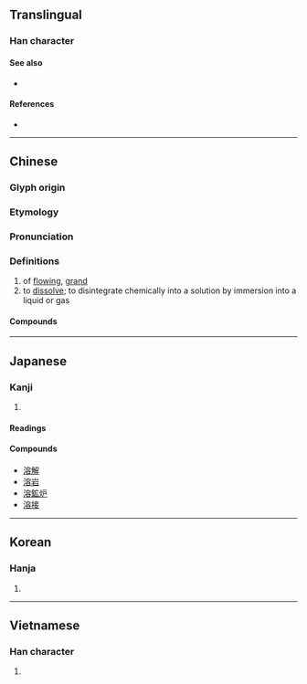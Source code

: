 {{also|浴}}
{{character info/new}}
==Translingual==

===Han character===
{{Han char|rn=85|rad=水|as=10|sn=13|four=33168|canj=EJCR|ids=⿰氵容}}

====See also====
* {{l|mul|浴}} <!-- visually similar: differs in just one component -->

====References====
* {{Han ref|kx=0641.040|dkj=17983|dj=1048.120|hdz=31708.090|uh=6EB6|ud=28342|bh=B7BB|bd=47035}}

----

==Chinese==
{{zh-forms}}

===Glyph origin===
{{Han etym}}
{{Han compound|水|alt1=氵|t1=water|容|ls=psc|c1=s|c2=p}}

===Etymology===
{{rfe|zh|What relation is there between [[融]], [[鎔]], [[熔]], and [[溶]]?}}

===Pronunciation===
{{zh-pron
|m=róng
|c=jung4
|h=pfs=yùng
|md=
|mn=qz,tw,xm:iûⁿ/zz:iôⁿ/iông
|mn_note=iûⁿ/iôⁿ - vernacular; iông - literary
|w=
|mc=y
|oc=y
|cat=v
}}

===Definitions===
{{zh-hanzi}}
# of [[flowing]], [[grand]]
# to [[dissolve]]; to disintegrate chemically into a solution by immersion into a liquid or gas

====Compounds====
{{zh-der|不溶|可溶性|岩溶|暖溶溶|氣態溶液|汗溶溶|沇溶|液態溶液|溶㵝|溶入|溶劑|溶化|溶合|溶媒|溶氧量|溶液|溶溶|溶溶洩洩|溶溶脈脈|溶溶蕩蕩|溶蝕|溶解|溶解度|溶解熱|溶質|澒溶|真溶液|飽和溶液}}

----

==Japanese==

===Kanji===
{{ja-kanji|grade=c|rs=水10}}

# {{defn|lang=ja|sort=水10}}

====Readings====
{{ja-readings
|goon=ゆう
|kanon=よう
|kun=と-く, と-かす, と-ける
}}

====Compounds====
* [[溶解]]
* [[溶岩]]
* [[溶鉱炉]]
* [[溶接]]

----

==Korean==

===Hanja===
{{ko-hanja|hangeul=용|eumhun=|rv=yong|mr=yong|y=yong}}

# {{defn|lang=ko|sort=水10}}

----

==Vietnamese==

===Han character===
{{vi-readings|rs=水10| hanviet = [[ròng]], [[dung]], [[giong]], [[dong]]}}

# {{defn|lang=vi|sort=水10}}